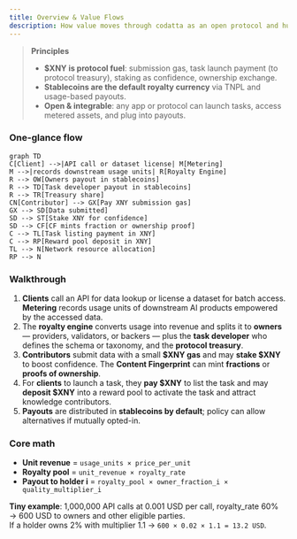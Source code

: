 ```yaml
---
title: Overview & Value Flows
description: How value moves through codatta as an open protocol and human intelligence backend.
---
```


> **Principles**
> - **$XNY is protocol fuel**: submission gas, task launch payment (to protocol treasury), staking as confidence, ownership exchange.
> - **Stablecoins are the default royalty currency** via TNPL and usage-based payouts.
> - **Open & integrable**: any app or protocol can launch tasks, access metered assets, and plug into payouts.

### One-glance flow

```mermaid
graph TD
C[Client] -->|API call or dataset license| M[Metering]
M -->|records downstream usage units| R[Royalty Engine]
R --> OW[Owners payout in stablecoins]
R --> TD[Task developer payout in stablecoins]
R --> TR[Treasury share]
CN[Contributor] --> GX[Pay XNY submission gas]
GX --> SD[Data submitted]
SD --> ST[Stake XNY for confidence]
SD --> CF[CF mints fraction or ownership proof]
C --> TL[Task listing payment in XNY]
C --> RP[Reward pool deposit in XNY]
TL --> N[Network resource allocation]
RP --> N
```

### Walkthrough
1. **Clients** call an API for data lookup or license a dataset for batch access. **Metering** records usage units of downstream AI products empowered by the accessed data.
2. The **royalty engine** converts usage into revenue and splits it to **owners** — providers, validators, or backers — plus the **task developer** who defines the schema or taxonomy, and the **protocol treasury**.  
3. **Contributors** submit data with a small **$XNY gas** and may **stake $XNY** to boost confidence. The **Content Fingerprint** can mint **fractions** or **proofs of ownership**.
4. For **clients** to launch a task, they **pay $XNY** to list the task and may **deposit $XNY** into a reward pool to activate the task and attract knowledge contributors.
5. **Payouts** are distributed in **stablecoins by default**; policy can allow alternatives if mutually opted-in.

### Core math

- **Unit revenue** = `usage_units × price_per_unit`  
- **Royalty pool** = `unit_revenue × royalty_rate`  
- **Payout to holder i** = `royalty_pool × owner_fraction_i × quality_multiplier_i`  

**Tiny example**: 1,000,000 API calls at 0.001 USD per call, royalty_rate 60% → 600 USD to owners and other eligible parties.  
If a holder owns 2% with multiplier 1.1 → `600 × 0.02 × 1.1 = 13.2 USD`.
